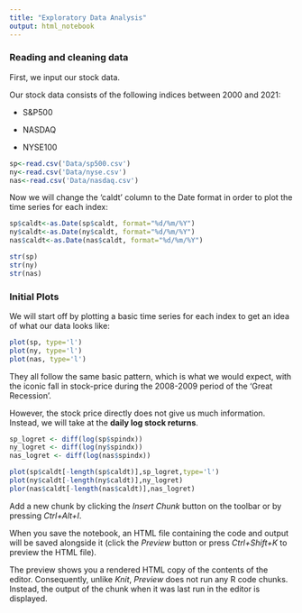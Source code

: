 ```yaml
---
title: "Exploratory Data Analysis"
output: html_notebook
---
```


### **Reading and cleaning data**

First, we input our stock data.

Our stock data consists of the following indices between 2000 and 2021:

-   S&P500

-   NASDAQ

-   NYSE100

```r
sp<-read.csv('Data/sp500.csv')
ny<-read.csv('Data/nyse.csv')
nas<-read.csv('Data/nasdaq.csv')
```

Now we will change the 'caldt' column to the Date format in order to plot the 
time series for each index:

```r
sp$caldt<-as.Date(sp$caldt, format="%d/%m/%Y")
ny$caldt<-as.Date(ny$caldt, format="%d/%m/%Y")
nas$caldt<-as.Date(nas$caldt, format="%d/%m/%Y")

str(sp)
str(ny)
str(nas)
```
### **Initial Plots**

We will start off by plotting a basic time series for each index to get an idea
of what our data looks like:

```r
plot(sp, type='l')
plot(ny, type='l')
plot(nas, type='l')
```
They all follow the same basic pattern, which is what we would expect, with the iconic fall in stock-price during the 2008-2009 period of the 'Great Recession'.

However, the stock price directly does not give us much information. Instead, we will take at the **daily log stock returns**.

```r
sp_logret <- diff(log(sp$spindx))
ny_logret <- diff(log(ny$spindx))
nas_logret <- diff(log(nas$spindx))

plot(sp$caldt[-length(sp$caldt)],sp_logret,type='l')
plot(ny$caldt[-length(ny$caldt)],ny_logret)
plor(nas$caldt[-length(nas$caldt)],nas_logret)
```



Add a new chunk by clicking the *Insert Chunk* button on the toolbar or by pressing *Ctrl+Alt+I*.

When you save the notebook, an HTML file containing the code and output will be saved alongside it (click the *Preview* button or press *Ctrl+Shift+K* to preview the HTML file).

The preview shows you a rendered HTML copy of the contents of the editor. Consequently, unlike *Knit*, *Preview* does not run any R code chunks. Instead, the output of the chunk when it was last run in the editor is displayed.
